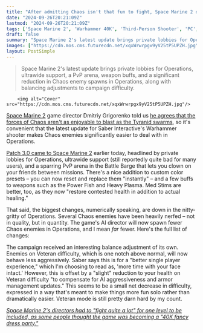 ```yaml
---
title: "After admitting Chaos isn't that fun to fight, Space Marine 2 devs make Chaos easier to fight – and tone down Veteran difficulty for a 'better single player experience'"
date: "2024-09-26T20:21:09Z"
lastmod: "2024-09-26T20:21:09Z"
tags: ['Space Marine 2', 'Warhammer 40K', 'Third-Person Shooter', 'PC', 'Xbox', 'PlayStation', 'Multiplayer', 'Co-op', 'Action']
draft: false
summary: "Space Marine 2's latest update brings private lobbies for Operations, ultrawide support, a PvP arena, weapon buffs, and a significant reduction in Chaos enemy spawns in Operations, along with balancing adjustments to campaign difficulty."
images: ["https://cdn.mos.cms.futurecdn.net/xqxWrwrpgx9yV25tP5UPZH.jpg"]
layout: PostSimple
---
```

> Space Marine 2's latest update brings private lobbies for Operations, ultrawide support, a PvP arena, weapon buffs, and a significant reduction in Chaos enemy spawns in Operations, along with balancing adjustments to campaign difficulty.


        <img alt="Cover" src="https://cdn.mos.cms.futurecdn.net/xqxWrwrpgx9yV25tP5UPZH.jpg"/>
        
[<u>Space Marine 2</u>](https://www.gamesradar.com/games/third-person-shooter/space-marine-2-guide/) game director Dmitriy Grigorenko told us [<u>he agrees that the forces of Chaos aren't as enjoyable to blast as the Tyranid swarms</u>](https://www.gamesradar.com/games/third-person-shooter/space-marine-2s-game-director-knows-chaos-isnt-as-fun-to-fight-as-tyranids-i-dont-think-we-did-a-good-job-in-the-end-but-maybe-next-time/), so it's convenient that the latest update for Saber Interactive's Warhammer shooter makes Chaos enemies significantly easier to deal with in Operations. 

[<u>Patch 3.0 came to Space Marine 2</u>](https://community.focus-entmt.com/focus-entertainment/space-marine-2/blogs/90-space-marine-2-patch-3-0-26-09-24) earlier today, headlined by private lobbies for Operations, ultrawide support (still reportedly quite bad for many users), and a sparring PvP arena in the Battle Barge that lets you clown on your friends between missions. There's a nice addition to custom color presets – you can now reset and replace them "instantly" – and a few buffs to weapons such as the Power Fish and Heavy Plasma. Med Stims are better, too, as they now "restore contested health in addition to actual healing." 

That said, the biggest changes, numerically speaking, are down in the nitty-gritty of Operations. Several Chaos enemies have been heavily nerfed – not in quality, but in quantity. The game's AI director will now spawn fewer Chaos enemies in Operations, and I mean *far* fewer. Here's the full list of changes: 

The campaign received an interesting balance adjustment of its own. Enemies on Veteran difficulty, which is one notch above normal, will now behave less aggressively. Saber says this is for a "better single player experience," which I'm choosing to read as, 'more time with your face intact.' However, this is offset by a "slight" reduction to your health on Veteran difficulty "to compensate for AI aggressiveness and armor management updates." This seems to be a small net decrease in difficulty, expressed in a way that's meant to make things more fun solo rather than dramatically easier. Veteran mode is still pretty darn hard by my count. 

[<u><em>Space Marine 2's directors had to "fight quite a lot" for one level to be included, as some people thought the game was becoming a "40K fancy dress party."</em></u>](https://www.gamesradar.com/games/third-person-shooter/space-marine-2s-directors-had-to-fight-quite-a-lot-for-one-level-to-be-included-as-some-people-thought-the-game-was-becoming-a-40k-fancy-dress-party/)
        